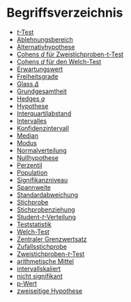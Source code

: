 # Begriffsverzeichnis {-}

- [$t$-Test](#customdef-t-test)
- [Ablehnungsbereich](#customdef-ablehnungsbereich)
- [Alternativhypothese](#customdef-alternativhypothese)
- [Cohens $d$ für Zweistichproben-t-Test](#customdef-cohens-d)
- [Cohens $d$ für den Welch-Test](#customdef-welch-cohens-d)
- [Erwartungswert](#customdef-erwartungswert)
- [Freiheitsgrade](#customdef-freiheitsgrade)
- [Glass $\Delta$](#customdef-glass-delta)
- [Grundgesamtheit](#customdef-grundgesamtheit)
- [Hedges $g$](#customdef-hedges-g)
- [Hypothese](#customdef-hypothese)
- [Interquartilabstand](#customdef-iqr)
- [Intervalles](#customdef-interval)
- [Konfidenzintervall](#customdef-confidence-interval)
- [Median](#customdef-median)
- [Modus](#customdef-modus)
- [Normalverteilung](#customdef-normalverteilung)
- [Nullhypothese](#customdef-nullhypothese)
- [Perzentil](#customdef-perzentil)
- [Population](#customdef-population)
- [Signifikanzniveau](#customdef-signifikanzniveau)
- [Spannweite](#customdef-spannweite)
- [Standardabweichung](#customdef-std)
- [Stichprobe](#customdef-stichprobe)
- [Stichprobenziehung](#customdef-stichprobenziehung)
- [Student-$t$-Verteilung](#customdef-student-verteilung)
- [Teststatistik](#customdef-teststatistik)
- [Welch-Test](#customdef-welch-test)
- [Zentraler Grenzwertsatz](#customdef-zentraler-grenzwertsatz)
- [Zufallsstichprobe](#customdef-zufallsstichprobe)
- [Zweistichproben-$t$-Test](#customdef-twosample-t-test)
- [arithmetische Mittel](#customdef-arithmetisches-mittel)
- [intervallskaliert](#customdef-intervallskaliert)
- [nicht signifikant](#customdef-signifikanz)
- [p-Wert](#customdef-pwert)
- [zweiseitige Hypothese](#customdef-zweiseitige-hypothese)
